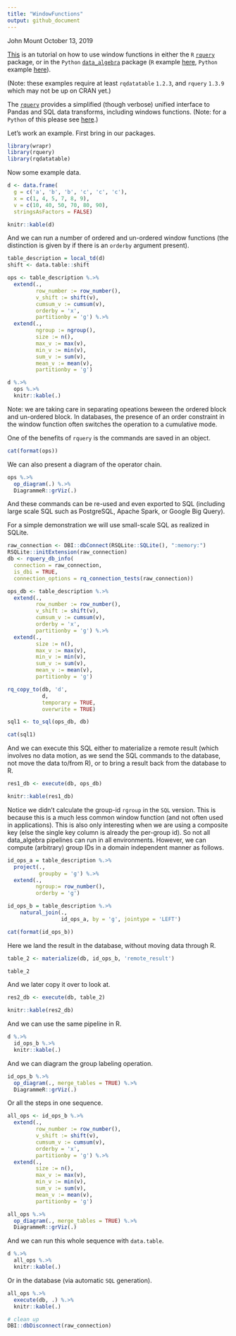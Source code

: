 ```yaml
---
title: "WindowFunctions"
output: github_document
---
```


John Mount
October 13, 2019

[This](https://github.com/WinVector/rquery/blob/master/Examples/WindowFunctions/WindowFunctions.md) is an tutorial on how to use window functions in either the `R` [`rquery`](https://github.com/WinVector/rquery) package, or in the `Python` [`data_algebra`](https://github.com/WinVector/data_algebra) package (`R` example [here](https://github.com/WinVector/rquery/blob/master/Examples/WindowFunctions/WindowFunctions.md), `Python` example [here](https://github.com/WinVector/data_algebra/blob/master/Examples/WindowFunctions/WindowFunctions.md)).

(Note: these examples require at least `rqdatatable` `1.2.3`, and `rquery` `1.3.9` which may not be up on CRAN yet.)


The [`rquery`](https://github.com/WinVector/rquery) provides a simplified (though verbose) unified interface to Pandas and SQL data transforms, including windows functions. (Note: for a `Python` of this please see [here](https://github.com/WinVector/data_algebra/blob/master/Examples/WindowFunctions/WindowFunctions.md).)

Let's work an example. First bring in our packages.

```r
library(wrapr)
library(rquery)
library(rqdatatable)
```

Now some example data.

```r
d <- data.frame(
  g = c('a', 'b', 'b', 'c', 'c', 'c'),
  x = c(1, 4, 5, 7, 8, 9),
  v = c(10, 40, 50, 70, 80, 90),
  stringsAsFactors = FALSE)

knitr::kable(d)
```

And we can run a number of ordered and un-ordered window functions (the distinction is given by if there is an `orderby` argument present).

```r
table_description = local_td(d)
shift <- data.table::shift

ops <- table_description %.>%
  extend(., 
         row_number := row_number(),
         v_shift := shift(v),
         cumsum_v := cumsum(v),
         orderby = 'x',
         partitionby = 'g') %.>%
  extend(., 
         ngroup := ngroup(),
         size := n(),
         max_v := max(v),
         min_v := min(v),
         sum_v := sum(v),
         mean_v := mean(v),
         partitionby = 'g') 

d %.>%
  ops %.>%
  knitr::kable(.)
```

Note: we are taking care in separating opeations beween the ordered block and un-ordered block. In databases, the presence of an order constraint in the window function often switches the operation to a cumulative mode.

One of the benefits of `rquery` is the commands are saved in an object.

```r
cat(format(ops))
```

We can also present a diagram of the operator chain.

```r
ops %.>%
  op_diagram(.) %.>% 
  DiagrammeR::grViz(.)
```

And these commands can be re-used and even exported to SQL (including large scale SQL such as PostgreSQL, Apache Spark, or Google Big Query).

For a simple demonstration we will use small-scale SQL as realized in SQLite.

```r
raw_connection <- DBI::dbConnect(RSQLite::SQLite(), ":memory:")
RSQLite::initExtension(raw_connection)
db <- rquery_db_info(
  connection = raw_connection,
  is_dbi = TRUE,
  connection_options = rq_connection_tests(raw_connection))

ops_db <- table_description %.>%
  extend(., 
         row_number := row_number(),
         v_shift := shift(v),
         cumsum_v := cumsum(v),
         orderby = 'x',
         partitionby = 'g') %.>%
  extend(., 
         size := n(),
         max_v := max(v),
         min_v := min(v),
         sum_v := sum(v),
         mean_v := mean(v),
         partitionby = 'g') 

rq_copy_to(db, 'd',
           d,
           temporary = TRUE, 
           overwrite = TRUE)

sql1 <- to_sql(ops_db, db)

cat(sql1)
```

And we can execute this SQL either to materialize a remote result (which involves no data motion, as we send the SQL commands to the database, not move the data to/from R), or to bring a result back from the database to R.

```r
res1_db <- execute(db, ops_db)

knitr::kable(res1_db)
```

Notice we didn't calculate the group-id `rgroup` in the `SQL` version.  This is because this is a much less common window function (and not often used in applications). This is also only interesting when we are using a composite key (else the single key column is already the per-group id). So not all data_algebra pipelines can run in all environments. However, we can compute (arbitrary) group IDs in a domain independent manner as follows.


```r
id_ops_a = table_description %.>%
  project(.,
          groupby = 'g') %.>%
  extend(.,
         ngroup:= row_number(),
         orderby = 'g')

id_ops_b = table_description %.>%
    natural_join(.,
                 id_ops_a, by = 'g', jointype = 'LEFT')

cat(format(id_ops_b))
```

Here we land the result in the database, without moving data through R.

```r
table_2 <- materialize(db, id_ops_b, 'remote_result')

table_2
```

And we later copy it over to look at.

```r
res2_db <- execute(db, table_2)

knitr::kable(res2_db)
```

And we can use the same pipeline in R.

```r
d %.>% 
  id_ops_b %.>%
  knitr::kable(.)
```

And we can diagram the group labeling operation.

```r
id_ops_b %.>%
  op_diagram(., merge_tables = TRUE) %.>% 
  DiagrammeR::grViz(.)
```

Or all the steps in one sequence.

```r
all_ops <- id_ops_b %.>%
  extend(., 
         row_number := row_number(),
         v_shift := shift(v),
         cumsum_v := cumsum(v),
         orderby = 'x',
         partitionby = 'g') %.>%
  extend(., 
         size := n(),
         max_v := max(v),
         min_v := min(v),
         sum_v := sum(v),
         mean_v := mean(v),
         partitionby = 'g') 

all_ops %.>%
  op_diagram(., merge_tables = TRUE) %.>% 
  DiagrammeR::grViz(.)
```


And we can run this whole sequence with `data.table`.

```r
d %.>% 
  all_ops %.>%
  knitr::kable(.)
```

Or in the database (via automatic `SQL` generation).

```r
all_ops %.>%
  execute(db, .) %.>%
  knitr::kable(.)
```


```r
# clean up
DBI::dbDisconnect(raw_connection)
```

